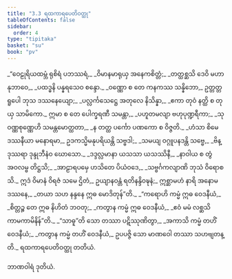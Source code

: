 ```yaml
---
title: "3.3 ရထကာရပေတိဝတ္ထု"
tableOfContents: false
sidebar:
  order: 4
type: "tipitaka"
basket: "su"
book: "pv"
---
```



<DynamicBreadcrumb />

<Division number="439" book="pv">

<Paragraph number="474" type="verses" book="pv">
_“ဝေဠုရိယထမ္ဘံ ရုစိရံ ပဘဿရံ,_  
_ဝိမာနမာရုယှ အနေကစိတ္တံ;_  
_တတ္ထစ္ဆသိ ဒေဝိ မဟာနုဘာဝေ,_  
_ပထဒ္ဓနိ ပန္နရသေဝ စန္ဒော._  

</Paragraph>

</Division>
<Division number="440" book="pv">

<Paragraph number="475" type="verses" book="pv">
_ဝဏ္ဏော စ တေ ကနကဿ သန္နိဘော,_  
ဥတ္တတ္တရူပေါ ဘုသ ဒဿနေယျော;_  
_ပလ္လင်္ကသေဋ္ဌေ အတုလေ နိသိန္နာ,_  
_ဧကာ တုဝံ နတ္ထိ စ တုယှ သာမိကော._  

</Paragraph>

</Division>
<Division number="441" book="pv">

<Paragraph number="476" type="verses" book="pv">
ဣမာ စ တေ ပေါက္ခရဏီ သမန္တာ,_  
_ပဟူတမလျာ ဗဟုပုဏ္ဍရီကာ;_  
_သုဝဏ္ဏစုဏ္ဏေဟိ သမန္တမောတ္ထတာ,_  
_န တတ္ထ ပင်္ကော ပဏကော စ ဝိဇ္ဇတိ._  

</Paragraph>

</Division>
<Division number="442" book="pv">

<Paragraph number="477" type="verses" book="pv">
_ဟံသာ စိမေ ဒဿနီယာ မနောရမာ,_  
ဥဒကသ္မိမနုပရိယန္တိ သဗ္ဗဒါ;_  
_သမယျ ဝဂ္ဂူပနဒန္တိ သဗ္ဗေ,_  
_ဗိန္ဒုဿရာ ဒုန္ဒုဘီနံဝ ဃောသော._  

</Paragraph>

</Division>
<Division number="443" book="pv">

<Paragraph number="478" type="verses" book="pv">
_ဒဒ္ဒလ္လမာနာ ယသသာ ယသဿိနီ,_  
_နာဝါယ စ တွံ အဝလမ္ဗ တိဋ္ဌသိ;_  
_အာဠာရပမှေ ဟသိတေ ပိယံဝဒေ,_  
_သဗ္ဗင်္ဂကလျာဏိ ဘုသံ ဝိရောစသိ._  

</Paragraph>

</Division>
<Division number="444" book="pv">

<Paragraph number="479" book="pv">
ဣဒံ ဝိမာနံ ဝိရဇံ သမေ ဌိတံ,_  
ဥယျာနဝန္တံ ရတိနန္ဒိဝဍ္ဎနံ;_  
ဣစ္ဆာမဟံ နာရိ အနောမဒဿနေ,_  
_တယာ သဟ နန္ဒနေ ဣဓ မောဒိတုန်”တိ._  

</Paragraph>

</Division>
<Division number="445" book="pv">

<Paragraph number="480" type="verses" book="pv">
_“ကရောဟိ ကမ္မံ ဣဓ ဝေဒနီယံ,_  
_စိတ္တဉ္စ တေ ဣဓ နိဟိတံ ဘဝတု;_  
_ကတွာန ကမ္မံ ဣဓ ဝေဒနီယံ,_  
_ဧဝံ မမံ လစ္ဆသိ ကာမကာမိနိန်”တိ._  

</Paragraph>

</Division>
<Division number="446" book="pv">

<Paragraph number="481" type="verses" book="pv">
_“သာဓူ”တိ သော တဿာ ပဋိဿုဏိတွာ,_  
_အကာသိ ကမ္မံ တဟိံ ဝေဒနီယံ;_  
_ကတွာန ကမ္မံ တဟိံ ဝေဒနီယံ,_  
ဥပပဇ္ဇိ သော မာဏဝေါ တဿာ သဟဗျတန္တိ._  


</Paragraph>
</Division>

<Paragraph number="482" type="center" book="pv">
ရထကာရပေတိဝတ္ထု တတိယံ.

  
ဘာဏဝါရံ ဒုတိယံ.
</Paragraph>
